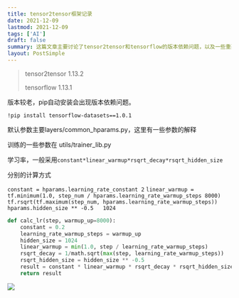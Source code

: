 ```yaml
---
title: tensor2tensor框架记录
date: 2021-12-09
lastmod: 2021-12-09
tags: ['AI']
draft: false
summary: 这篇文章主要讨论了tensor2tensor和tensorflow的版本依赖问题，以及一些重要参数的设置。文章重点介绍了学习率的计算方式，包括constant、linear_warmup、rsqrt_decay和rsqrt_hidden_size四个部分，并提供了一个Python函数来计算学习率。
layout: PostSimple
---
```


> tensor2tensor 1.13.2
>
> tensorflow 1.13.1

版本较老，pip自动安装会出现版本依赖问题。

`!pip install tensorflow-datasets==1.0.1`

默认参数主要layers/common_hparams.py，这里有一些参数的解释

训练的一些参数在 utils/trainer_lib.py

学习率，一般采用`constant*linear_warmup*rsqrt_decay*rsqrt_hidden_size`

分别的计算方式

`constant = hparams.learning_rate_constant 2`
`linear_warmup = tf.minimum(1.0, step_num / hparams.learning_rate_warmup_steps 8000)`
`tf.rsqrt(tf.maximum(step_num, hparams.learning_rate_warmup_steps))`
`hparams.hidden_size ** -0.5   1024`

```python
def calc_lr(step, warmup_up=8000):
    constant = 0.2
    learning_rate_warmup_steps = warmup_up
    hidden_size = 1024
    linear_warmup = min(1.0, step / learning_rate_warmup_steps)
    rsqrt_decay = 1/math.sqrt(max(step, learning_rate_warmup_steps))
    rsqrt_hidden_size = hidden_size ** -0.5
    result = constant * linear_warmup * rsqrt_decay * rsqrt_hidden_size
    return result
```

![](https://tz-1256822507.cos.ap-hongkong.myqcloud.com/typora/2021-12-813467452.png)
